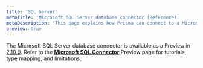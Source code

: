 ```yaml
---
title: 'SQL Server'
metaTitle: 'Microsoft SQL Server database connector (Reference)'
metaDescription: 'This page explains how Prisma can connect to a Microsoft SQL Server database using the Microsoft SQL Server database connector.'
preview: true
---
```


<TopBlock>

The Microsoft SQL Server database connector is available as a Preview in [2.10.0](https://github.com/prisma/prisma/releases/tag/2.10.0). Refer to the [**Microsoft SQL Connector**](../../../../concepts/components/preview-features/sql-server) Preview page for tutorials, type mapping, and limitations.

</TopBlock>